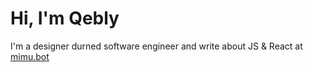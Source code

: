 # Hi, I'm Qebly

I'm a designer durned software engineer and write about JS & React at [mimu.bot](https://www.mimu.bot)
